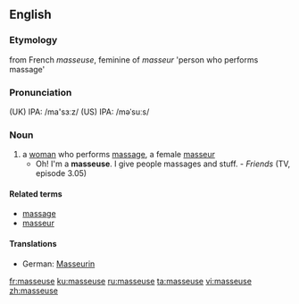 {{see|Masseuse}}
==English==

===Etymology===
from French ''masseuse'', feminine of ''masseur'' 'person who performs massage'

===Pronunciation===
(UK) IPA: /ma'sɜːz/
(US) IPA: /məˈsuːs/

===Noun===
{{en-noun}}

# a [[woman]] who performs [[massage]], a female [[masseur]]
#*Oh! I'm a '''masseuse'''. I give people massages and stuff. - ''Friends'' (TV, episode 3.05)

====Related terms====
*[[massage]]
*[[masseur]]

====Translations====
{{trans-top|a female masseur}}
*German: [[Masseurin]] {{f}}
{{trans-mid}}
{{trans-bottom}}

[[fr:masseuse]]
[[ku:masseuse]]
[[ru:masseuse]]
[[ta:masseuse]]
[[vi:masseuse]]
[[zh:masseuse]]